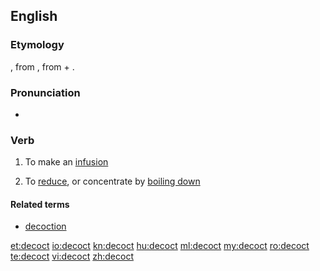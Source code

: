 ==English==
===Etymology===
{{etyl|fro|en}}, from {{etyl|la|en}} {{term|decoquō||I [[boil down]]|lang=la}}, from {{term|de-|lang=la}} + {{term|coquō|||I cook|lang=la}}.

===Pronunciation===
* {{a|UK}} {{IPA|/dɪˈkɒkt/|lang=en}}

===Verb===
{{en-verb}}

# {{context|cooking|lang=en}} To make an [[infusion]]
# {{context|cooking|lang=en}} To [[reduce]], or concentrate by [[boil down|boiling down]]

====Related terms====
* [[decoction]]

[[et:decoct]]
[[io:decoct]]
[[kn:decoct]]
[[hu:decoct]]
[[ml:decoct]]
[[my:decoct]]
[[ro:decoct]]
[[te:decoct]]
[[vi:decoct]]
[[zh:decoct]]